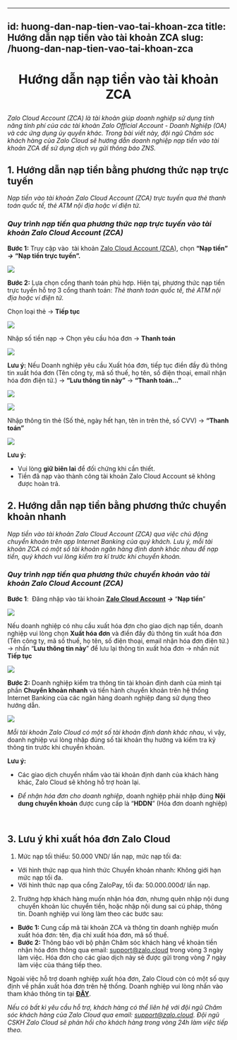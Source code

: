 
---
id: huong-dan-nap-tien-vao-tai-khoan-zca
title: Hướng dẫn nạp tiền vào tài khoản ZCA
slug: /huong-dan-nap-tien-vao-tai-khoan-zca
---

# <p align="center">Hướng dẫn nạp tiền vào tài khoản ZCA</p>

_Zalo Cloud Account (ZCA) là tài khoản giúp doanh nghiệp sử dụng tính năng tính phí của các tài khoản Zalo Official Account - Doanh Nghiệp (OA) và các ứng dụng ủy quyền khác. Trong bài viết này, đội ngũ Chăm sóc khách hàng của Zalo Cloud sẽ hướng dẫn doanh nghiệp nạp tiền vào tài khoản ZCA để sử dụng dịch vụ gửi thông báo ZNS._  


## 1. Hướng dẫn nạp tiền bằng phương thức nạp trực tuyến


_Nạp tiền vào tài khoản Zalo Cloud Account (ZCA) trực tuyến qua thẻ thanh toán quốc tế, thẻ ATM nội địa hoặc ví điện tử._

### _**Quy trình nạp tiền qua phương thức nạp trực tuyến vào tài khoản Zalo Cloud Account (ZCA)**_


**Bước 1:** Truy cập vào  tài khoản [Zalo Cloud Account (ZCA)](https://account.zalo.cloud/), chọn **“Nạp tiền”** _**→**_ **“Nạp tiền trực tuyến”.**

<p style={{ textAlign: "center" }}>
  <img src="https://stc-oa.zdn.vn/uploads/8208c2c1e741a782c52c41a5536061d4.jpeg" />
</p>


**Bước 2:** Lựa chọn cổng thanh toán phù hợp. Hiện tại, phương thức nạp tiền trực tuyến hỗ trợ 3 cổng thanh toán: _Thẻ thanh toán quốc tế, thẻ ATM nội địa hoặc ví điện tử._

Chọn loại thẻ → **Tiếp tục**

<p style={{ textAlign: "center" }}>
  <img src="https://stc-oa.zdn.vn/uploads/575d2b7254973889ad9ca867df584e3c.png" />
</p>


Nhập số tiền nạp → Chọn yêu cầu hóa đơn → **Thanh toán**

<p style={{ textAlign: "center" }}>
  <img src="https://stc-oa.zdn.vn/uploads/da0ba55a1a5397698d31b09359e8d9b3.png" />
</p>


**Lưu ý:** Nếu Doanh nghiệp yêu cầu Xuất hóa đơn, tiếp tục điền đầy đủ thông tin xuất hóa đơn (Tên công ty, mã số thuế, họ tên, số điện thoại, email nhận hóa đơn điện tử.) → **“Lưu thông tin này”** → **“Thanh toán...”**

<p style={{ textAlign: "center" }}>
  <img src="https://stc-oa.zdn.vn/uploads/b2af594946d48b9346575bef8f5b73c0.jpeg" />
</p>

<p style={{ textAlign: "center" }}>
  <img src="https://stc-oa.zdn.vn/uploads/74ea131a7dcc07f3e89f515f8ca05df7.jpeg" />
</p>


Nhập thông tin thẻ (Số thẻ, ngày hết hạn, tên in trên thẻ, số CVV) → **“Thanh toán”**

<p style={{ textAlign: "center" }}>
  <img src="https://stc-oa.zdn.vn/uploads/db0bc8b31eea8e835bf35eaf2e73b448.png" />
</p>


**Lưu ý:**

*   Vui lòng **giữ biên lai** để đối chứng khi cần thiết.
*   Tiền đã nạp vào thành công tài khoản Zalo Cloud Account sẽ không được hoàn trả.


## 2. Hướng dẫn nạp tiền bằng phương thức chuyển khoản nhanh


_Nạp tiền vào tài khoản Zalo Cloud Account (ZCA) qua việc chủ động chuyển khoản trên app Internet Banking của quý khách. Lưu ý, mỗi tài khoản ZCA có một số tài khoản ngân hàng định danh khác nhau để nạp tiền, quý khách vui lòng kiểm tra kĩ trước khi chuyển khoản._ 

### _**Quy trình nạp tiền qua phương thức chuyển khoản vào tài khoản Zalo Cloud Account (ZCA)**_


**Bước 1**:  Đăng nhập vào tài khoản [**Zalo Cloud Account**](https://account.zalo.cloud/QBU7GBG7N6WDDJAA8/spending/overview) _**→**_ “**Nạp tiền**”

<p style={{ textAlign: "center" }}>
  <img src="https://stc-oa.zdn.vn/uploads/59a7bba0521d9a4f79cf49c1875fd103.png" />
</p>

Nếu doanh nghiệp có nhu cầu xuất hóa đơn cho giao dịch nạp tiền, doanh nghiệp vui lòng chọn **Xuất hóa đơn** và điền đầy đủ thông tin xuất hóa đơn (Tên công ty, mã số thuế, họ tên, số điện thoại, email nhận hóa đơn điện tử.) → nhấn “**Lưu thông tin này**” để lưu lại thông tin xuất hóa đơn → nhấn nút **Tiếp tục**

<p style={{ textAlign: "center" }}>
  <img src="https://stc-oa.zdn.vn/uploads/077c549cbd5d652eaf8838ddb5c88a28.png" />
</p>


**Bước 2:** Doanh nghiệp kiểm tra thông tin tài khoản định danh của mình tại phần **Chuyển khoản nhanh** và tiến hành chuyển khoản trên hệ thống Internet Banking của các ngân hàng doanh nghiệp đang sử dụng theo hướng dẫn.

<p style={{ textAlign: "center" }}>
  <img src="https://stc-oa.zdn.vn/uploads/f899cc1bdbcee024c920ce29ff9bbb5c.png" />
</p>

_Mỗi tài khoản Zalo Cloud có một số tài khoản định danh khác nhau_, vì vậy, doanh nghiệp vui lòng nhập đúng số tài khoản thụ hưởng và kiểm tra kỹ thông tin trước khi chuyển khoản. 

**Lưu ý:** 

*   Các giao dịch chuyển nhầm vào tài khoản định danh của khách hàng khác, Zalo Cloud sẽ không hỗ trợ hoàn lại.
*   _Để nhận hóa đơn cho doanh nghiệp_, doanh nghiệp phải nhập đúng **Nội dung chuyển khoản** được cung cấp là “**HDDN**” (Hóa đơn doanh nghiệp)  
      
     

## 3. Lưu ý khi xuất hóa đơn Zalo Cloud


1.  Mức nạp tối thiểu: 50.000 VND/ lần nạp, mức nạp tối đa:

  * Với hình thức nạp qua hình thức Chuyển khoản nhanh: Không giới hạn mức nạp tối đa.
  * Với hình thức nạp qua cổng ZaloPay, tối đa: 50.000.000đ/ lần nạp. 

2.  Trường hợp khách hàng muốn nhận hóa đơn, nhưng quên nhập nội dung chuyển khoản lúc chuyển tiền, hoặc nhập nội dung sai cú pháp, thông tin. Doanh nghiệp vui lòng làm theo các bước sau:

*   **Bước 1:** Cung cấp mã tài khoản ZCA và thông tin doanh nghiệp muốn xuất hóa đơn: tên, địa chỉ xuất hóa đơn, mã số thuế.
*   **Bước 2:** Thông báo với bộ phận Chăm sóc khách hàng về khoản tiền nhận hóa đơn thông qua email: [support@zalo.cloud](mailto:support@zalo.cloud) trong vòng 3 ngày làm việc. Hóa đơn cho các giao dịch này sẽ được gửi trong vòng 7 ngày làm việc của tháng tiếp theo.

Ngoài việc hỗ trợ doanh nghiệp xuất hóa đơn, Zalo Cloud còn có một số quy định về phần xuất hóa đơn trên hệ thống. Doanh nghiệp vui lòng nhấn vào tham khảo thông tin tại [**ĐÂY**](https://zalo.cloud/blog/nhung-luu-y-quan-trong-ve-viec-xuat-hoa-don-tren-zalo-cloud/vvurkeybbvj7aa6r76). 

_Nếu có bất kì yêu cầu hỗ trợ, khách hàng có thể liên hệ với đội ngũ Chăm sóc khách hàng của Zalo Cloud qua email:_ [_support@zalo.cloud_](mailto:support@zalo.cloud)_. Đội ngũ CSKH Zalo Cloud sẽ phản hồi cho khách hàng trong vòng 24h làm việc tiếp theo._

